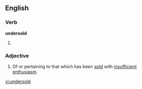==English==
===Verb===
'''undersold'''
# {{past of|[[undersell]]}}

===Adjective===
{{en-adj}}
# Of or pertaining to that which has been [[sold]] with [[insufficient]] [[enthusiasm]].

[[vi:undersold]]